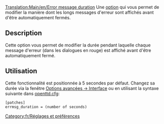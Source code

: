 [[Translation:Main/en/Error message duration]]
Une [[Main/fr/Options avancées|option]] qui vous permet de modifier la manière dont les longs messages d'erreur sont affichés avant d'être automatiquement fermés.

== Description ==
Cette option vous permet de modifier la durée pendant laquelle chaque message d'erreur (dans les dialogues en rouge) est affiché avant d'être automatiquement fermé.

== Utilisation ==
Cette fonctionnalité est positionnée à 5 secondes par défaut. Changez sa durée via la fenêtre [[Main/en/Options avancées/Interface/Fr#Temps d'affichage des messages d'erreur|Options avancées -> Interface]] ou en utilisant la syntaxe suivante dans [[Main/fr/Openttd.cfg|openttd.cfg]]:
<pre>[patches]
errmsg_duration = (number of seconds)</pre>

[[Category:fr/Réglages et préférences]]